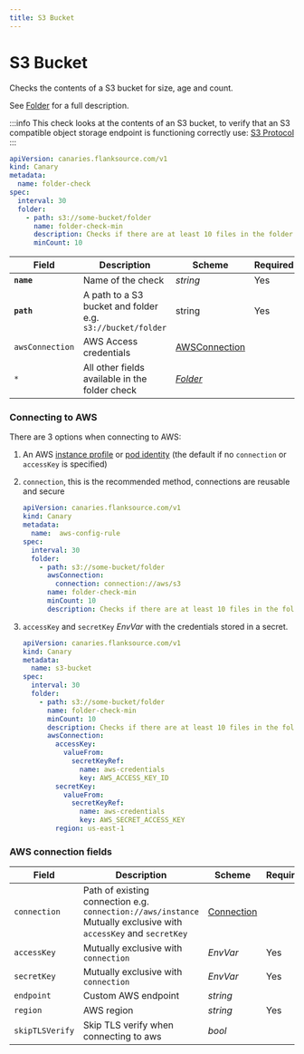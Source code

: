 ```yaml
---
title: S3 Bucket
---
```

# <Icon name="s3" /> S3 Bucket

Checks the contents of a S3 bucket for size, age and count.

See [Folder](../reference/folder) for a full description.

:::info
  This check looks at the contents of an S3 bucket, to verify that an S3 compatible
  object storage endpoint is functioning correctly use: [S3 Protocol](s3-protocol)
:::

```yaml title="folder-check.yaml"
apiVersion: canaries.flanksource.com/v1
kind: Canary
metadata:
  name: folder-check
spec:
  interval: 30
  folder:
    - path: s3://some-bucket/folder
      name: folder-check-min
      description: Checks if there are at least 10 files in the folder
      minCount: 10
```

| Field      | Description                                                | Scheme                | Required |
| ---------- | ---------------------------------------------------------- | --------------------- | -------- |
| **`name`** | Name of the check                                          | *string*              | Yes      |
| **`path`** | A path to a S3 bucket and folder e.g. `s3://bucket/folder` | string                | Yes      |
| `awsConnection` | AWS Access credentials | [AWSConnection](#aws-connection) |  |
| `*`          | All other fields available in the folder check             | [*Folder*](folder) |          |

### Connecting to AWS

There are 3 options when connecting to AWS:

1. An AWS [instance profile](https://docs.aws.amazon.com/AWSEC2/latest/UserGuide/iam-roles-for-amazon-ec2.html) or [pod identity](https://docs.aws.amazon.com/eks/latest/userguide/pod-configuration.html) (the default if no `connection` or `accessKey` is specified)
2. `connection`, this is the recommended method, connections are reusable and secure

    ```yaml title="aws-connection.yaml"
    apiVersion: canaries.flanksource.com/v1
    kind: Canary
    metadata:
      name:  aws-config-rule
    spec:
      interval: 30
      folder:
        - path: s3://some-bucket/folder
          awsConnection:
            connection: connection://aws/s3
          name: folder-check-min
          minCount: 10
          description: Checks if there are at least 10 files in the folder

    ```

3. `accessKey` and `secretKey` <CommonLink to="authentication">*EnvVar*</CommonLink> with the credentials stored in a secret.

    ```yaml title="aws.yaml"
    apiVersion: canaries.flanksource.com/v1
    kind: Canary
    metadata:
      name: s3-bucket
    spec:
      interval: 30
      folder:
        - path: s3://some-bucket/folder
          name: folder-check-min
          minCount: 10
          description: Checks if there are at least 10 files in the folder
          awsConnection:
            accessKey:
              valueFrom:
                secretKeyRef:
                  name: aws-credentials
                  key: AWS_ACCESS_KEY_ID
            secretKey:
              valueFrom:
                secretKeyRef:
                  name: aws-credentials
                  key: AWS_SECRET_ACCESS_KEY
            region: us-east-1

### AWS connection fields

| Field           | Description                                                  | Scheme                                            | Required |
| --------------- | ------------------------------------------------------------ | ------------------------------------------------- | -------- |
| `connection`    | Path of existing connection e.g. `connection://aws/instance` <br />Mutually exclusive with `accessKey` and `secretKey` <br /> <Commercial /> | [Connection](../concepts/connections)             |          |
| `accessKey`     | <SkipOSS>Mutually exclusive with `connection`</SkipOSS>                           | <CommonLink to="authentication">*EnvVar*</CommonLink> | Yes      |
| `secretKey`     | <SkipOSS>Mutually exclusive with `connection`</SkipOSS>                           | <CommonLink to="authentication">*EnvVar*</CommonLink> | Yes      |
| `endpoint`      | Custom AWS endpoint                                          | *string*                                          |          |
| `region`        | AWS region                                                   | *string*                                          | Yes      |
| `skipTLSVerify` | Skip TLS verify when connecting to aws                       | *bool*                                            |          |
